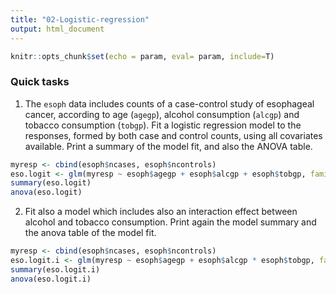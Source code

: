 ```yaml
---
title: "02-Logistic-regression"
output: html_document
---
```


```r
knitr::opts_chunk$set(echo = param, eval= param, include=T)
```

### Quick tasks 

1. The `esoph` data includes counts of a case-control study of esophageal cancer, according to age (`agegp`), alcohol consumption (`alcgp`) and tobacco consumption (`tobgp`). Fit a logistic regression model to the responses, formed by both case and control counts, using all covariates available. Print a summary of the model fit, and also the ANOVA table.

```r
myresp <- cbind(esoph$ncases, esoph$ncontrols)
eso.logit <- glm(myresp ~ esoph$agegp + esoph$alcgp + esoph$tobgp, family = binomial)
summary(eso.logit)
anova(eso.logit)
```

2. Fit also a model which includes also an interaction effect between alcohol and tobacco consumption. Print again the model summary and the anova table of the model fit.

```r
myresp <- cbind(esoph$ncases, esoph$ncontrols)
eso.logit.i <- glm(myresp ~ esoph$agegp + esoph$alcgp * esoph$tobgp, family = binomial)
summary(eso.logit.i)
anova(eso.logit.i)
```
